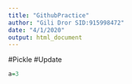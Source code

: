 ```yaml
---
title: "GithubPractice"
author: "Gili Dror SID:915998472"
date: "4/1/2020"
output: html_document
---
```



#Pickle
#Update
```r
a=3
```

